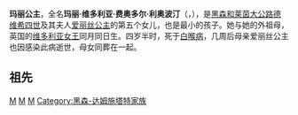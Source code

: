 {{Infobox royalty
| name           =玛丽公主<br/>Princess Marie
| title           =黑森和莱茵大公国公主
| image          =Maria de Hesse.jpeg
| caption        = 玛丽公主，摄于1878年
| house          =[[黑森－达姆施塔特伯国|黑森－达姆施塔特]]
| father         =[[路德维希四世_(黑森大公)|路德维希四世 (黑森大公)]]
| mother         =[[爱丽丝公主_(黑森和莱茵大公夫人)|爱丽丝公主]]
| full name      =玛丽·维多利亚·费奥多尔·利奥波汀<br/>Marie Viktoria Feodore Leopoldine 
| birth_date     ={{Birth date|1874|5|24|df=y}}
| birth_place    = {{flag|German Empire}}[[黑森州|黑森州]][[达姆施塔特|达姆施塔特]]
| death_date     ={{Death date and age|1878|11|16|1874|5|24|df=y}}
| death_place    =  {{flag|German Empire}}[[黑森州|黑森州]][[达姆施塔特|达姆施塔特]]
| place of burial=
| religion       = [[信义宗|信义宗]]
|}}
'''玛丽公主'''，全名'''玛丽·维多利亚·费奥多尔·利奥波汀'''（{{lang-de|Prinzessin Marie Viktoria Feodore Leopoldine von Hessen und bei Rhein}}，{{bd|1874年|5月24日|1878年|11月16日|}}），是[[黑森统治者列表|黑森和莱茵大公]][[路德维希四世_(黑森大公)|路德维希四世]]及其夫人[[爱丽丝公主_(黑森和莱茵大公夫人)|爱丽丝公主]]的第五个女儿，也是最小的孩子。她与她的外祖母，英国的[[维多利亚女王|维多利亚女王]]同月同日生。四岁半时，死于[[白喉病|白喉病]]，几周后母亲爱丽丝公主也因感染此病逝世，母女同葬在一起。

==祖先==
{{Ahnentafel top|先祖}}<center>
{{ahnentafel-compact5
| style = font-size: 85%; 
|boxstyle_1=background-color: #ddf;
|boxstyle_2=background-color: #fdd;
|boxstyle_3=background-color: #ffc;
|boxstyle_4=background-color: #dfd;
|boxstyle_5=background-color: #9fe;
|1='''黑森公主瑪麗'''
|2='''父：'''黑森大公[[路德維希四世_(黑森大公)|路德維希四世]]
|3='''母：'''大公夫人[[愛麗絲公主_(英國)|愛麗絲]]
|4='''祖父：'''黑森的[[卡爾王子_(黑森-達姆施塔特)|卡爾王子]]
|5='''祖母：'''普魯士的{{le|伊莉莎白公主 (普魯士)|Princess Elisabeth of Prussia|伊莉莎白公主}}
|6='''外祖父：'''英國王夫[[阿爾伯特親王|阿爾伯特親王]]
|7='''外祖母：'''英國[[維多利亞女王|維多利亞女王]]
|8='''曾祖父：'''黑森大公[[路德維希二世_(黑森大公)|路德維希二世]]
|9='''曾祖母：'''大公夫人[[巴登的威廉明妮|威廉明妮]]
|10='''外曾祖父：'''普魯士的[[普魯士的威廉王子_(1783-1851)|威廉王子]]
|11='''外曾祖母：'''黑森-洪堡的[[瑪麗亞·安娜_(黑森-洪堡)|瑪麗亞·安娜公主]]
|12='''外曾祖父：'''薩克森-科堡-薩爾費爾德公爵[[恩斯特一世_(薩克森-科堡-哥達)|恩斯特三世]]
|13='''外曾祖母：'''公爵夫人[[路易絲公主_(薩克森-哥達-阿爾滕堡)|路易絲]]
|14='''外曾祖父：'''肯特和斯特拉森公爵[[愛德華王子_(肯特及斯特拉森公爵)|愛德華]]
|15='''外曾祖母：'''公爵夫人[[維多利亞公主_(薩克森-科堡-薩爾費爾德)|維多利亞]]
|16='''高祖父：'''黑森大公[[路德維希一世_(黑森大公)|路德維希一世]]
|17='''高祖母：'''大公夫人[[黑森-達姆施塔特的路易絲_(1761-1829)|路易絲]]
|18='''外高祖父：'''巴登藩侯世子[[卡爾·路德維希_(巴登)|卡爾·路德維希]]
|19='''外高祖母：'''黑森-達姆施塔特的{{le|阿瑪莉埃 (黑森-達姆施塔特)|Princess Amalie of Hesse-Darmstadt|阿瑪莉埃公主}}
|20='''外高祖父：'''普魯士國王[[腓特烈·威廉二世|腓特烈·威廉二世]]
|21='''外高祖母：'''普魯士王后[[弗蕾德里克·路易絲_(黑森-達姆施塔特)|弗蕾德里克·路易絲]]
|22='''外高祖父：'''黑森-洪堡伯爵[[腓特烈五世_(黑森-洪堡)|腓特烈五世]]
|23='''外高祖母：'''伯爵夫人{{le|卡羅琳公主 (黑森-達姆施塔特)|Princess Caroline of Hesse-Darmstadt|卡羅琳}}
|24='''外高祖父：'''薩克森-科堡-薩爾費爾德公爵[[法蘭西斯_(薩克森-科堡-薩爾費爾德)|法蘭西斯]]
|25='''外高祖母：'''公爵夫人[[羅伊斯-埃伯斯多夫的奧古斯塔|奧古斯塔]]
|26='''外高祖父：'''薩克森-哥達-阿爾滕堡公爵[[奧古斯特_(薩克森-哥達-阿爾滕堡)|奧古斯特]]
|27='''外高祖母：'''梅克倫堡-施威林的[[路易絲·夏洛特_(梅克倫堡-施威林)|路易絲·夏洛特]]
|28='''外高祖父：'''英國國王[[喬治三世|喬治三世]]
|29='''外高祖母：'''英國王后[[梅克倫堡-施特雷利茨的夏洛特|夏洛特]]
|30='''外高祖父：'''薩克森-科堡-薩爾費爾德公爵法蘭西斯（同上）
|31='''外高祖母：'''公爵夫人奧古斯塔（同上）
}}</center>
{{ahnentafel bottom}}

[[Category:黑森公主|M]]
[[Category:黑森君主女儿|M]]
[[Category:皇室儿童|M]]
[[Category:黑森-达姆施塔特家族|Category:黑森-达姆施塔特家族]]